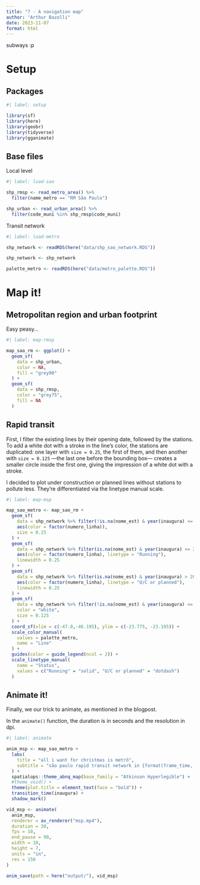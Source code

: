 ```yaml
---
title: "7 - A navigation map"
author: "Arthur Bazolli"
date: 2023-11-07
format: html
---
```


subways :p

# Setup

## Packages
```r
#| label: setup

library(sf)
library(here)
library(geobr)
library(tidyverse)
library(gganimate)
```

## Base files

Local level
```r
#| label: load-sao

shp_rmsp <- read_metro_area() %>% 
  filter(name_metro == "RM São Paulo")

shp_urban <- read_urban_area() %>% 
  filter(code_muni %in% shp_rmsp$code_muni)
```

Transit network
```r
#| label: load-metro

shp_network <- readRDS(here("data/shp_sao_network.RDS"))

shp_network <- shp_network 

palette_metro <- readRDS(here("data/metro_palette.RDS"))
```




# Map it!

## Metropolitan region and urban footprint

Easy peasy...
```r
#| label: map-rmsp

map_sao_rm <- ggplot() +
  geom_sf(
    data = shp_urban,
    color = NA,
    fill = "grey90"
  ) +
  geom_sf(
    data = shp_rmsp,
    color = "grey75",
    fill = NA
  )
```


## Rapid transit

First, I filter the existing lines by their opening date, followed by the stations. To add a white dot with a stroke in the line's color, the stations are duplicated: one layer with `size = 0.25`, the first of them, and then another with `size = 0.125` ---the last one before the bounding box--- creates a smaller circle inside the first one, giving the impression of a white dot with a stroke.

I decided to plot under construction or planned lines without stations to pollute less. They're differentiated via the linetype manual scale.
```r
#| label: map-msp

map_sao_metro <- map_sao_rm + 
  geom_sf(
    data = shp_network %>% filter(!is.na(nome_est) & year(inaugura) <= 2023),
    aes(color = factor(numero_linha)),
    size = 0.25
  ) +
  geom_sf(
    data = shp_network %>% filter(is.na(nome_est) & year(inaugura) <= 2023),
    aes(color = factor(numero_linha), linetype = "Running"),
    linewidth = 0.25
  ) +
  geom_sf(
    data = shp_network %>% filter(is.na(nome_est) & year(inaugura) > 2023),
    aes(color = factor(numero_linha), linetype = "U/C or planned"),
    linewidth = 0.25
  ) +
  geom_sf(
    data = shp_network %>% filter(!is.na(nome_est) & year(inaugura) <= 2023),
    color = "white",
    size = 0.125
  ) +
  coord_sf(xlim = c(-47.0,-46.195), ylim = c(-23.775, -23.195)) +
  scale_color_manual(
    values = palette_metro,
    name = "Line"
  ) +
  guides(color = guide_legend(ncol = 2)) +
  scale_linetype_manual(
    name = "Status",
    values = c("Running" = "solid", "U/C or planned" = "dotdash")
  )

```

## Animate it!

Finally, we our trick to animate, as mentioned in the blogpost.

In the `animate()` function, the duration is in seconds and the resolution in dpi.
```r
#| label: animate

anim_msp <- map_sao_metro +
  labs(
    title = "all i want for christmas is metrô",
    subtitle = "são paulo rapid transit network in {format(frame_time, '%Y')}"
  ) + 
  spatialops::theme_abnq_map(base_family = "Atkinson Hyperlegible") +
  #theme_void() + 
  theme(plot.title = element_text(face = "bold")) +
  transition_time(inaugura) +
  shadow_mark()

vid_msp <- animate(
  anim_msp, 
  renderer = av_renderer("msp.mp4"),
  duration = 30,
  fps = 10,
  end_pause = 90,
  width = 10,
  height = 7,
  units = "in",
  res = 150
)

anim_save(path = here("output/"), vid_msp)
```

